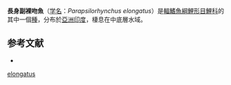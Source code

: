 {{Speciesbox
| name = 長身副裸吻魚
| status = NE
| status_system = IUCN3.1
| genus = Parapsilorhynchus
| species = elongatus
| authority = [[Singh|Singh]], 1994
| synonyms = 
}}
'''長身副裸吻魚'''（[[学名|学名]]：''Parapsilorhynchus elongatus''）是[[輻鰭魚綱|輻鰭魚綱]][[鯉形目|鯉形目]][[鯉科|鯉科]]的其中一個[[種|種]]，分布於[[亞洲|亞洲]][[印度|印度]]，棲息在中底層水域。
==参考文献==
*{{FishBase_species|genus=Parapsilorhynchus|species=elongatus|year=2011|month=12}}
{{Taxonbar|from=Q3767362}}

[[Category:副裸吻魚屬|elongatus]]